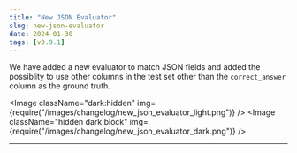 ```yaml
---
title: "New JSON Evaluator"
slug: new-json-evaluator
date: 2024-01-30
tags: [v0.9.1]
---
```






We have added a new evaluator to match JSON fields and added the possiblity to use other columns in the test set other than the `correct_answer` column as the ground truth.

<Image
  className="dark:hidden"
  img={require("/images/changelog/new_json_evaluator_light.png")}
/>
<Image
  className="hidden dark:block"
  img={require("/images/changelog/new_json_evaluator_dark.png")}
/>

---
